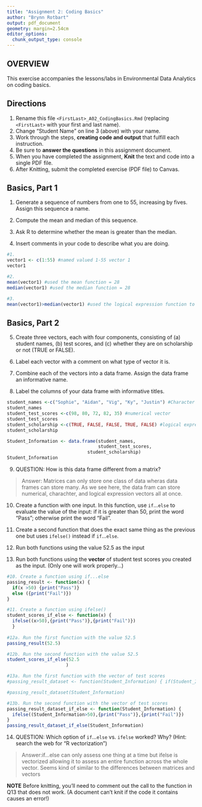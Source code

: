 ```yaml
---
title: "Assignment 2: Coding Basics"
author: "Brynn Rotbart"
output: pdf_document
geometry: margin=2.54cm
editor_options: 
  chunk_output_type: console
---
```


## OVERVIEW

This exercise accompanies the lessons/labs in Environmental Data Analytics on coding basics.

## Directions

1.  Rename this file `<FirstLast>_A02_CodingBasics.Rmd` (replacing `<FirstLast>` with your first and last name).
2.  Change "Student Name" on line 3 (above) with your name.
3.  Work through the steps, **creating code and output** that fulfill each instruction.
4.  Be sure to **answer the questions** in this assignment document.
5.  When you have completed the assignment, **Knit** the text and code into a single PDF file.
6.  After Knitting, submit the completed exercise (PDF file) to Canvas.

## Basics, Part 1

1.  Generate a sequence of numbers from one to 55, increasing by fives. Assign this sequence a name.

2.  Compute the mean and median of this sequence.

3.  Ask R to determine whether the mean is greater than the median.

4.  Insert comments in your code to describe what you are doing.

```r
#1. 
vector1 <- c(1:55) #named valued 1-55 vector 1 
vector1 

#2. 
mean(vector1) #used the mean function = 28 
median(vector1) #used the median function = 28  

#3. 
mean(vector1)>median(vector1) #used the logical expression function to give me a TRUE/FALSE for this equation
```

## Basics, Part 2

5.  Create three vectors, each with four components, consisting of (a) student names, (b) test scores, and (c) whether they are on scholarship or not (TRUE or FALSE).

6.  Label each vector with a comment on what type of vector it is.

7.  Combine each of the vectors into a data frame. Assign the data frame an informative name.

8.  Label the columns of your data frame with informative titles.

```r
student_names <-c("Sophie", "Aidan", "Vig", "Ky", "Justin") #Character vector 
student_names
student_test_scores <-c(98, 80, 72, 82, 35) #numerical vector 
student_test_scores
student_scholarship <-c(TRUE, FALSE, FALSE, TRUE, FALSE) #logical expression vector 
student_scholarship

Student_Information <- data.frame(student_names,
                                  student_test_scores, 
                              student_scholarship)
Student_Information


```

9.  QUESTION: How is this data frame different from a matrix?

> Answer: Matrices can only store one class of data wheras data frames can store many. As we see here, the data fram can store numerical, charachter, and logical expression vectors all at once. 

10. Create a function with one input. In this function, use `if`...`else` to evaluate the value of the input: if it is greater than 50, print the word "Pass"; otherwise print the word "Fail". 

11. Create a second function that does the exact same thing as the previous one but uses `ifelse()` instead if `if`...`else `. 

12. Run both functions using the value 52.5 as the input

13. Run both functions using the **vector** of student test scores you created as the input. (Only one will work properly...)

```r
#10. Create a function using if...else
passing_result <- function(x) {
  if(x >50) {print("Pass")}
  else ({print("Fail")})
}

#11. Create a function using ifelse() 
student_scores_if_else <- function(x) {
  ifelse((x>50),{print("Pass")},{print("Fail")})
  }
  
#12a. Run the first function with the value 52.5
passing_result(52.5)

#12b. Run the second function with the value 52.5
student_scores_if_else(52.5
                      )

#13a. Run the first function with the vector of test scores
#passing_result_dataset <- function(Student_Information) { if(Student_Information >50) {print("Pass")} else ({print("Fail")})}

#passing_result_dataset(Student_Information)

#13b. Run the second function with the vector of test scores
passing_result_dataset_if_else <- function(Student_Information) {
  ifelse((Student_Information>50),{print("Pass")},{print("Fail")})
}
passing_result_dataset_if_else(Student_Information)
```

14. QUESTION: Which option of `if`...`else` vs. `ifelse` worked? Why? (Hint: search the web for "R vectorization")

> Answer:if...else can only assess one thing at a time but ifelse is vectorized allowing it to assess an entire function across the whole vector. Seems kind of similar to the differences between matrices and vectors 


**NOTE** Before knitting, you'll need to comment out the call to the function in Q13 that does not work. (A document can't knit if the code it contains causes an error!)